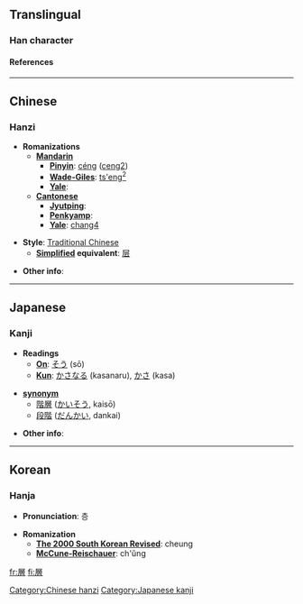 {{see|层}}<!-- may be replaced by zh-forms -->

==Translingual==
===Han character===
{{Han char|rn=44|rad=尸|as=12|sn=15|so=|four=7726<sub>6</sub>|canj=尸金田日 (SCWA)|cmean=[[storey]], [[layer]], [[floor]], [[stratum]]}}
====References====
{{Han ref|kx=0303.400|dkj=07798|dj=0601.340|hdz=20981.030|uh=5C64|ud=23652|bh=BC68|bd=48232}}
----

==Chinese==
===Hanzi===


* '''Romanizations'''
** '''[[Mandarin]]'''
*** '''[[Pinyin]]''': [[céng]] ([[ceng2]])
*** '''[[Wade-Giles]]''': [[ts'eng2|ts'eng<sup>2</sup>]]
*** '''[[Yale]]''': 
** '''[[Cantonese]]'''
*** '''[[Jyutping]]''':
*** '''[[Penkyamp]]''': 
*** '''[[Yale]]''': [[chang4]]

* '''Style''': [[Traditional Chinese]] 
** '''[[Simplified Chinese|Simplified]] equivalent''': [[层]]

* '''Other info''': 
----

==Japanese==
===Kanji===


* '''Readings'''
** '''[[On]]''': [[そう]] (sō)
** '''[[Kun]]''': [[かさなる]] (kasanaru), [[かさ]] (kasa)

* '''[[synonym]]'''
** [[階層]] ([[かいそう]], kaisō)
** [[段階]] ([[だんかい]], dankai)

* '''Other info''':  
----

==Korean==
===Hanja===

* '''Pronunciation''': 층

* '''Romanization'''
** '''[[The 2000 South Korean Revised Romanization|The 2000 South Korean Revised]]''': cheung
** '''[[McCune-Reischauer]]''': ch'ŭng


[[Category:Chinese hanzi]]
[[Category:Japanese kanji]]

[[fr:層]]
[[fi:層]]